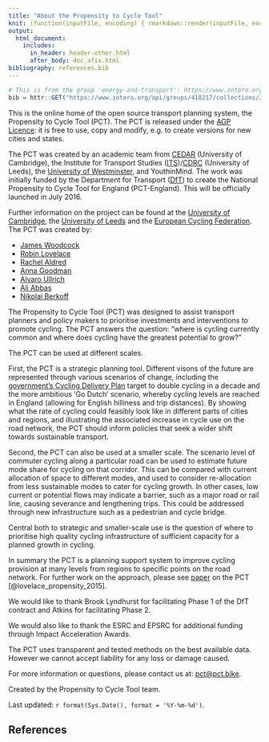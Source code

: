 ```yaml
---
title: "About the Propensity to Cycle Tool"
knit: (function(inputFile, encoding) { rmarkdown::render(inputFile, encoding = encoding, output_file = file.path(dirname(inputFile), '../regions_www/about.html')) })
output:
  html_document:
    includes:
      in_header: header-other.html
      after_body: doc_afix.html
bibliography: references.bib
---
```


<!--Don't edit this file directly. Edit the .Rmd version-->

```r
# This is from the group 'energy-and-transport': https://www.zotero.org/groups/energy-and-transport/
bib = httr::GET("https://www.zotero.org/api/groups/418217/collections/JBXTRB93/items/top?limit=100&format=bibtex&v=1", httr::write_disk("static/references.bib", overwrite = T))
```

This is the online home of the open source transport planning system, the Propensity to Cycle Tool (PCT). The PCT is released under the [AGP Licence](http://pct.bike/kent/licence.html): it is free to use, copy and modify, e.g. to create versions for new cities and states.

The PCT was created by an academic team from [CEDAR](http://www.cedar.iph.cam.ac.uk/) (University of Cambridge), the Institute for Transport Studies ([ITS](http://www.its.leeds.ac.uk/))/[CDRC](http://cdrc.ac.uk/) (University of Leeds), the [University of Westminster](http://westminster.ac.uk/), and YouthinMind. The work was initially funded by the Department for Transport
([DfT](https://www.gov.uk/government/organisations/department-for-transport)) to create the National Propensity to  Cycle Tool for England (PCT-England). This will be officially launched in July 2016.

Further information on the project can be found at the [University of Cambridge](http://www.cedar.iph.cam.ac.uk/research/modelling/npct-tool/), the [University of Leeds](https://www.cdrc.ac.uk/research/npct/) and the [European Cycling Federation](https://ecf.com/news-and-events/news/national-propensity-cycle-tool-npct-project). The PCT was created by:

- [James Woodcock](http://www.cedar.iph.cam.ac.uk/people/leads/james-woodcock/)
- [Robin Lovelace](http://robinlovelace.net/)
- [Rachel Aldred](http://rachelaldred.org/)
- [Anna Goodman](http://www.lshtm.ac.uk/aboutus/people/goodman.anna)
- [Alvaro Ullrich](http://www.cedar.iph.cam.ac.uk/people/support/alvaro-ullrich/)
- [Ali Abbas](http://www.cedar.iph.cam.ac.uk/people/cdfs/ali-abbas/)
- [Nikolai Berkoff](https://github.com/nikolai-b)

The Propensity to Cycle Tool (PCT) was designed to assist transport planners and policy makers to prioritise investments and interventions to promote cycling. The PCT answers the question: "where is cycling currently common and where does cycling have the greatest potential to grow?"

The PCT can be used at different scales.

First, the PCT is a strategic planning tool. Different visons of the future are represented through various scenarios of change, including the [government's Cycling Delivery Plan](https://www.gov.uk/government/uploads/system/uploads/attachment_data/file/364791/141015_Cycling_Delivery_Plan.pdf) target to double cycling in a decade and the more ambitious 'Go Dutch' scenario, whereby cycling levels are reached in England (allowing for English hilliness and trip distances). By showing what the rate of cycling could feasibly look like in different parts of cities and regions, and illustrating the associated increase in cycle use on the road network, the PCT should inform policies that seek a wider shift towards sustainable transport.

Second, the PCT can also be used at a smaller scale. The scenario level of commuter cycling along a particular road can be used to estimate future mode share for cycling on that corridor. This can be compared with current allocation of space to different modes, and used to consider re-allocation from less sustainable modes to cater for cycling growth. In other cases, low current or potential flows may indicate a barrier, such as a major road or rail line, causing severance and lengthening trips. This could be addressed through new infrastructure such as a pedestrian and cycle bridge. 

Central both to strategic and smaller-scale use is the question of where to prioritise high quality cycling infrastructure of sufficient capacity for a planned growth in cycling.

In summary the PCT is a planning support system to improve cycling provision at many levels from regions to specific points on the road network. For further work on the approach, please see [paper](http://arxiv.org/abs/1509.04425) on the PCT [@lovelace_propensity_2015].

We would like to thank Brook Lyndhurst for facilitating Phase 1 of the DfT contract and Atkins for facilitating Phase 2.

We would also like to thank the ESRC and EPSRC for additional funding through Impact Acceleration Awards.

The PCT uses transparent and tested methods on the best available data. However we cannot accept liability for any loss or damage caused.

For more information or questions, please contact us at: [pct@pct.bike](mailto:pct@pct.bike).

Created by the Propensity to Cycle Tool team.

Last updated: `r format(Sys.Date(), format = '%Y-%m-%d')`.

## References